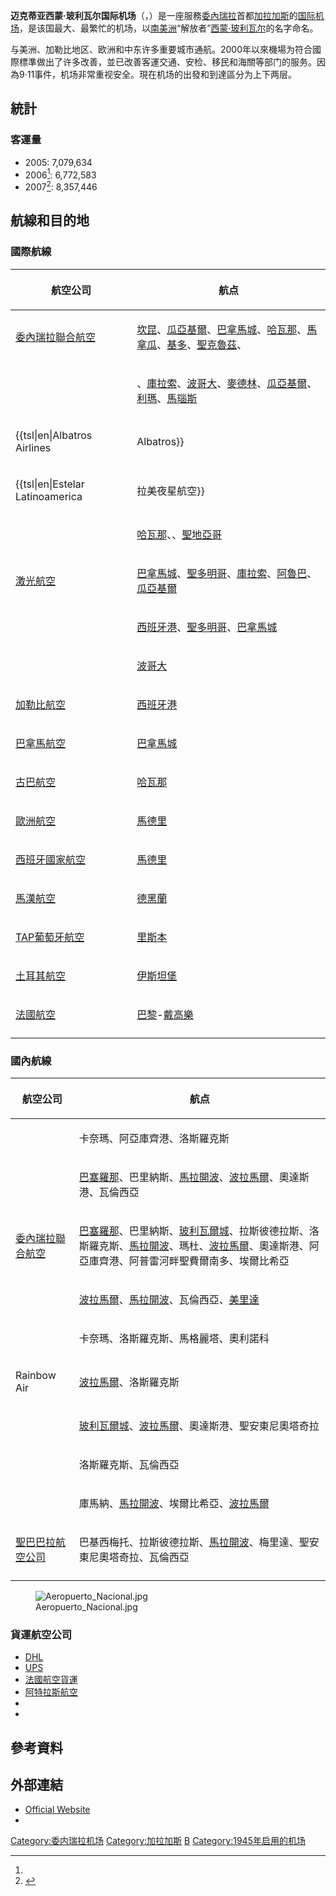 {{Infobox Airport 
| airport_name = <center>迈克蒂亚西蒙·玻利瓦尔国际机场<br /><small>{{lang|es|Aeropuerto Internacional de Maiquetía Simón Bolívar}}</small></center>
| photo        = Maiquetiaairport.jpg
| caption      = 
| IATA         = CCS
| ICAO         = SVMI
| type         = [[民用航空|民用]]
| owner        = IAAM
| run by       = [[迈克蒂亚国际机场自治管理协会|迈克蒂亚国际机场自治管理协会]]
| city         = [[委内瑞拉|委内瑞拉]][[加拉加斯|加拉加斯]]
| location     = [[迈克蒂亚|迈克蒂亚]]
| elevation    = 72米
| coordinates  = {{Coord|10|36|11|N|066|59|26|W|type:airport|display=inline,title}}
| website      = http://www.aeropuerto-maiquetia.com.ve
| metric-elev  = 
| metric-rwy   = 
| runway1_heading    = 10/28
| runway1_feet  = 11,483
| runway1_meter  = 3,500
| runway1_surface   = 柏油
| runway2_heading    = 09/27
| runway2_feet  = 9,930
| runway2_meter  = 3,027
| runway2_surface   = 柏油
| stat-year    = 
| stat1-header = 
| stat1-data   = 
| stat2-header = 
| stat2-data   = 
| footnotes    = 
}}

'''迈克蒂亚西蒙·玻利瓦尔国际机场'''（{{lang-es|Aeropuerto Internacional de Maiquetía Simón Bolívar}}，{{airport codes|CCS|SVMI}}）是一座服務[[委內瑞拉|委內瑞拉]]首都[[加拉加斯|加拉加斯]]的[[国际机场|国际]][[机场|机场]]，是该国最大、最繁忙的机场，以[[南美洲|南美洲]]“解放者”[[西蒙·玻利瓦尔|西蒙·玻利瓦尔]]的名字命名。

与美洲、加勒比地区、欧洲和中东许多重要城市通航。2000年以來機場为符合國際標準做出了许多改善，並已改善客運交通、安检、移民和海關等部门的服务。因為9·11事件，机场非常重视安全。現在机场的出發和到達區分为上下两层。

== 統計 ==
=== 客運量 ===

* 2005: 7,079,634
* 2006<ref name="pax"/>: 6,772,583
* 2007<ref name="pax">{{Cite web |url=http://www.aeropuerto-maiquetia.com.ve/ |title=:::: Aeropuerto Internacional de Maiquetia Simón Bolivar ::::<!-- Bot generated title --> |access-date=2009-07-10 |archive-date=2012-10-13 |archive-url=https://web.archive.org/web/20121013135332/http://www.aeropuerto-maiquetia.com.ve/ |dead-url=yes }}</ref>: 8,357,446

== 航線和目的地 ==
=== 國際航線 ===
{| class="wikitable"
! 航空公司 !! 航点
|-
|{{flagicon|VEN}} [[委內瑞拉聯合航空|委內瑞拉聯合航空]]
|[[坎昆國際機場|坎昆]]、[[何塞·華金·德·奧爾梅多國際機場|瓜亞基爾]]、[[托庫門國際機場|巴拿馬城]]、[[何塞·馬蒂國際機場|哈瓦那]]、[[奧古斯托·塞薩爾·桑地諾國際機場|馬拿瓜]]、[[蘇克雷元帥國際機場|基多]]、[[維魯維魯國際機場|聖克魯茲]]、{{tsl|en|Toluca International Airport|墨西哥城/托魯卡}}
|-
|{{flagicon|VEN}} {{tsl|en|Avior Airlines|}}
|{{tsl|en|Alfonso Bonilla Aragón International Airport|卡利機場|卡利}}、[[庫拉索國際機場|庫拉索]]、[[埃爾多拉多國際機場|波哥大]]、[[何塞·瑪麗亞·科爾多瓦國際機場|麥德林]]、[[何塞·華金·德·奧爾梅多國際機場|瓜亞基爾]]、[[豪爾赫·查維茲國際機場|利瑪]]、[[馬瑙斯-愛德華多·戈梅斯國際機場|馬瑙斯]]
|-
|{{flagicon|VEN}} {{tsl|en|Albatros Airlines||Albatros}}
|{{tsl|en|Ernesto Cortissoz International Airport|巴蘭幾亞機場|巴蘭幾亞}}、[[埃爾多拉多國際機場|波哥大]]、[[何塞·瑪麗亞·科爾多瓦國際機場|麥德林]]、[[胡安·聖瑪麗亞國際機場|聖荷西]]
|-
|{{flagicon|VEN}} {{tsl|en|Estelar Latinoamerica||拉美夜星航空}}
|[[豪爾赫·查維茲國際機場|利馬]]、[[阿道弗·蘇亞雷斯馬德里-巴拉哈斯機場|馬德里]]、[[埃塞薩皮斯塔里尼部長國際機場|布宜諾斯艾利斯]]、[[里斯本機場|里斯本]]、[[阿道弗·蘇亞雷斯馬德里-巴拉哈斯機場|馬德里]]、[[阿圖羅·梅里諾·貝尼特斯准將國際機場|聖地亞哥]]
|-
|{{flagicon|VEN}} {{tsl|en|Aeropostal Alas de Venezuela|Aeropostal}}
|[[何塞·馬蒂國際機場|哈瓦那]]、{{tsl|en|Santiago Mariño Caribbean International Airport|波拉馬爾機場|波拉馬爾}}、[[安東尼奧·馬塞奧機場|聖地亞哥]]
|-
|{{flagicon|VEN}} [[激光航空|激光航空]]
|[[托庫門國際機場|巴拿馬城]]、[[亞美利加國際機場|聖多明哥]]、[[庫拉索國際機場|庫拉索]]、[[碧翠斯女王國際機場|阿魯巴]]、[[何塞·華金·德·奧爾梅多國際機場|瓜亞基爾]]
|-
|{{flagicon|VEN}} {{tsl|en|Venezolana|}}
|[[皮亞爾科國際機場|西班牙港]]、[[亞美利加國際機場|聖多明哥]]、[[托庫門國際機場|巴拿馬城]]
|-
|{{flagicon|COL}} {{tsl|en|Wingo|}}
|[[埃爾多拉多國際機場|波哥大]]
|-
|{{flagicon|TRI}} [[加勒比航空|加勒比航空]]
|[[皮亞爾科國際機場|西班牙港]]
|-
|{{flagicon|PAN}} [[巴拿馬航空|巴拿馬航空]]
|[[托庫門國際機場|巴拿馬城]]
|-
|{{flagicon|CUB}} [[古巴航空|古巴航空]]
|[[何塞·馬蒂國際機場|哈瓦那]]
|-
|{{flagicon|ESP}} [[歐洲航空|歐洲航空]]
|[[阿道弗·蘇亞雷斯馬德里-巴拉哈斯機場|馬德里]]
|-
|{{flagicon|ESP}} [[西班牙國家航空|西班牙國家航空]]
|[[阿道弗·蘇亞雷斯馬德里-巴拉哈斯機場|馬德里]]
|-
|{{flagicon|IRN}} [[馬漢航空|馬漢航空]]
|[[伊瑪目何梅尼國際機場|德黑蘭]]
|-
|{{flagicon|POR}} [[TAP葡萄牙航空|TAP葡萄牙航空]]
|[[里斯本機場|里斯本]]
|-
|{{flagicon|TUR}} [[土耳其航空|土耳其航空]]
|[[伊斯坦堡機場|伊斯坦堡]]
|-
|{{flagicon|FRA}} [[法國航空|法國航空]]
|[[巴黎|巴黎]]-[[戴高樂機場|戴高樂]]
|-
|}

=== 國內航線 ===
{| class="wikitable"
! 航空公司 !! 航点
|-
|{{tsl|en|Aero Ejecutivos|}}
|卡奈瑪、阿亞庫齊港、洛斯羅克斯
|-
|{{tsl|en|Avior Airlines|}}
|[[巴塞羅那|巴塞羅那]]、巴里納斯、[[馬拉開波|馬拉開波]]、[[波拉馬爾|波拉馬爾]]、奧達斯港、瓦倫西亞
|-
|[[委內瑞拉聯合航空|委內瑞拉聯合航空]]
|[[巴塞羅那|巴塞羅那]]、巴里納斯、[[玻利瓦爾城|玻利瓦爾城]]、拉斯彼德拉斯、洛斯羅克斯、[[馬拉開波|馬拉開波]]、瑪杜、[[波拉馬爾|波拉馬爾]]、奧達斯港、阿亞庫齊港、阿普雷河畔聖費爾南多、埃爾比希亞
|-
|{{tsl|en|LASER Airlines|}}
|[[波拉馬爾|波拉馬爾]]、[[馬拉開波|馬拉開波]]、瓦倫西亞、[[美里達|美里達]]
|-
|{{tsl|en|Línea Turística Aerotuy|}}
|卡奈瑪、洛斯羅克斯、馬格麗塔、奧利諾科
|-
|Rainbow Air
|[[波拉馬爾|波拉馬爾]]、洛斯羅克斯
|-
|{{tsl|en|RUTACA Airlines|}}
|[[玻利瓦爾城|玻利瓦爾城]]、[[波拉馬爾|波拉馬爾]]、奧達斯港、聖安東尼奧塔奇拉
|-
|{{tsl|en|Sol América|}}
|洛斯羅克斯、瓦倫西亞
|-
|{{tsl|en|Venezolana|}}
|庫馬納、[[馬拉開波|馬拉開波]]、埃爾比希亞、[[波拉馬爾|波拉馬爾]]
|-
|[[圣巴巴拉航空|聖巴巴拉航空公司]]
|巴基西梅托、拉斯彼德拉斯、[[馬拉開波|馬拉開波]]、梅里達、聖安東尼奧塔奇拉、瓦倫西亞
|-
|}
[[File:Aeropuerto_Nacional.jpg|thumb]]

=== 貨運航空公司 ===
* [[DHL|DHL]]
* [[UPS|UPS]]
* [[法荷航貨運|法國航空貨運]]
* [[阿特拉斯航空|阿特拉斯航空]]
* {{tsl|en|Capital Cargo International Airlines||首都國際貨運航空}}
* {{tsl|en|Tampa Cargo|坦帕貨運}}

== 參考資料 ==
<references/>

== 外部連結 ==
* [http://www.aeropuerto-maiquetia.com.ve/ Official Website] {{Wayback|url=http://www.aeropuerto-maiquetia.com.ve/ |date=20121013135332 }}
* {{WAD|SVMI}}

[[Category:委内瑞拉机场|Category:委内瑞拉机场]]
[[Category:加拉加斯|Category:加拉加斯]]
[[Category:冠以人名的美洲機場|B]]
[[Category:1945年启用的机场|Category:1945年启用的机场]]
